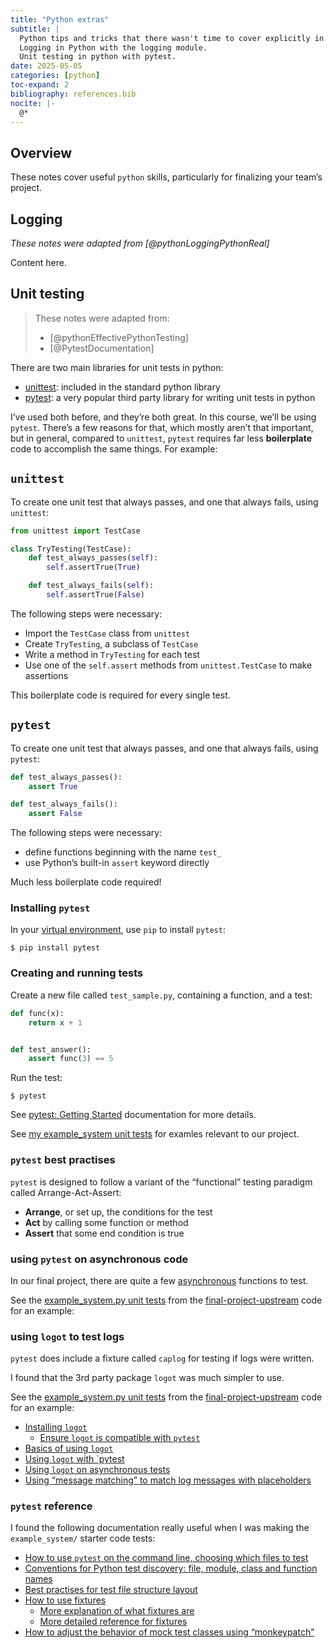 ```yaml
---
title: "Python extras"
subtitle: |
  Python tips and tricks that there wasn't time to cover explicitly in the course, but are useful to know.
  Logging in Python with the logging module.
  Unit testing in python with pytest.
date: 2025-05-05
categories: [python]
toc-expand: 2
bibliography: references.bib
nocite: |-
  @*
---
```


## Overview

These notes cover useful `python` skills, particularly for finalizing your team's project.

## Logging

*These notes were adapted from [@pythonLoggingPythonReal]*

Content here.

## Unit testing

> These notes were adapted from:
>
> - [@pythonEffectivePythonTesting]
> - [@PytestDocumentation]

There are two main libraries for unit tests in python:

- [unittest](https://docs.python.org/3/library/unittest.html): included in the standard python library
- [pytest](https://docs.pytest.org/en/stable/): a very popular third party library for writing unit tests in python

I've used both before, and they're both great. In this course, we'll be using `pytest`.
There's a few reasons for that, which mostly aren't that important, but in general,
compared to `unittest`, `pytest` requires far less **boilerplate** code to accomplish the same things.
For example:

::: {.panel-tabset}

## `unittest`

To create one unit test that always passes, and one that always fails, using `unittest`:

```python {filename=unittest}
from unittest import TestCase

class TryTesting(TestCase):
    def test_always_passes(self):
        self.assertTrue(True)

    def test_always_fails(self):
        self.assertTrue(False)
```

The following steps were necessary:

- Import the `TestCase` class from `unittest`
- Create `TryTesting`, a subclass of `TestCase`
- Write a method in `TryTesting` for each test
- Use one of the `self.assert` methods from `unittest.TestCase` to make assertions

This boilerplate code is required for every single test.

## `pytest`

To create one unit test that always passes, and one that always fails, using `pytest`:

```python {filename=pytest}
def test_always_passes():
    assert True

def test_always_fails():
    assert False
```

The following steps were necessary:

- define functions beginning with the name `test_`
- use Python’s built-in `assert` keyword directly

Much less boilerplate code required!

:::

### Installing `pytest`

In your [virtual environment](/notes/python-package-management#virtual-environments),
use `pip` to install `pytest`:

```shell
$ pip install pytest
```

### Creating and running tests

Create a new file called `test_sample.py`, containing a function, and a test:

```python {filename=test_sample.py}
def func(x):
    return x + 1


def test_answer():
    assert func(3) == 5
```

Run the test:

```shell
$ pytest
```

See [pytest: Getting Started](https://docs.pytest.org/en/stable/getting-started.html#get-started) documentation for more details.

See [my example_system unit tests](https://github.com/420-6A6-6P3-W25/final-project-upstream/tree/main/iot_subsystems/tests/example_system) for examles relevant to our project.

### `pytest` best practises

`pytest` is designed to follow a variant of the "functional" testing paradigm called Arrange-Act-Assert:

- **Arrange**, or set up, the conditions for the test
- **Act** by calling some function or method
- **Assert** that some end condition is true

### using `pytest` on asynchronous code

In our final project, there are quite a few [asynchronous](/notes/async-python) functions to test.

See the [example_system.py unit tests](https://github.com/420-6A6-6P3-W25/final-project-upstream/blob/main/iot_subsystems/tests/example_system/integration/test_system.py#L61)
from the [final-project-upstream](https://github.com/420-6A6-6P3-W25/final-project-upstream/) code for an example:

### using `logot` to test logs

`pytest` does include a fixture called `caplog` for testing if logs were written.

I found that the 3rd party package `logot` was much simpler to use.

See the [example_system.py unit tests](https://github.com/420-6A6-6P3-W25/final-project-upstream/blob/main/iot_subsystems/tests/example_system/integration/test_system.py#L62)
from the [final-project-upstream](https://github.com/420-6A6-6P3-W25/final-project-upstream/) code for an example:

- [Installing `logot`](https://logot.readthedocs.io/stable/installing.html)
  - [Ensure `logot` is compatible with `pytest`](https://logot.readthedocs.io/stable/installing.html#installing-package-extras)
- [Basics of using `logot`](https://logot.readthedocs.io/stable/index.html)
- [Using `logot` with `pytest](https://logot.readthedocs.io/stable/using-pytest.html)
- [Using `logot` on asynchronous tests](https://logot.readthedocs.io/stable/index.html#testing-asynchronous-code)
- [Using "message matching" to match log messages with placeholders](https://logot.readthedocs.io/stable/log-message-matching.html)

### `pytest` reference

I found the following documentation really useful when I was making the `example_system/` starter code tests:

- [How to use `pytest` on the command line, choosing which files to test](https://docs.pytest.org/en/stable/how-to/usage.html)
- [Conventions for Python test discovery: file, module, class and function names](https://docs.pytest.org/en/stable/explanation/goodpractices.html#conventions-for-python-test-discovery)
- [Best practises for test file structure layout](https://docs.pytest.org/en/stable/explanation/goodpractices.html#tests-outside-application-code)
- [How to use fixtures](https://docs.pytest.org/en/stable/how-to/fixtures.html)
    - [More explanation of what fixtures are](https://docs.pytest.org/en/stable/explanation/fixtures.html)
    - [More detailed reference for fixtures](https://docs.pytest.org/en/stable/reference/fixtures.html#fixtures)
- [How to adjust the behavior of mock test classes using "monkeypatch"](https://docs.pytest.org/en/stable/how-to/monkeypatch.html)


